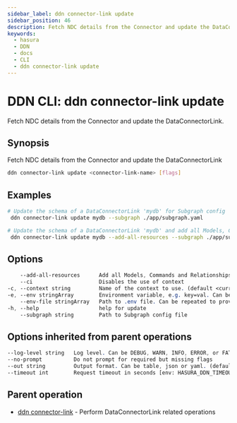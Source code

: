 ```yaml
---
sidebar_label: ddn connector-link update
sidebar_position: 46
description: Fetch NDC details from the Connector and update the DataConnectorLink using the DDN CLI
keywords:
  - hasura
  - DDN
  - docs
  - CLI
  - ddn connector-link update
---
```


# DDN CLI: ddn connector-link update

Fetch NDC details from the Connector and update the DataConnectorLink.

## Synopsis

Fetch NDC details from the Connector and update the DataConnectorLink

```bash
ddn connector-link update <connector-link-name> [flags]
```

## Examples

```bash
# Update the schema of a DataConnectorLink 'mydb' for Subgraph config 'app'
 ddn connector-link update mydb --subgraph ./app/subgraph.yaml

# Update the schema of a DataConnectorLink 'mydb' and add all Models, Commands and Relationships to the metadata for Subgraph config 'app'
 ddn connector-link update mydb --add-all-resources --subgraph ./app/subgraph.yaml
```

## Options

```sass
    --add-all-resources      Add all Models, Commands and Relationships from the updated DataConnectorLink to the local metadata
    --ci                     Disables the use of context
-c, --context string         Name of the context to use. (default <current_context>)
-e, --env stringArray        Environment variable, e.g. key=val. Can be repeated to provide multiple env vars
    --env-file stringArray   Path to .env file. Can be repeated to provide multiple env files
-h, --help                   help for update
    --subgraph string        Path to Subgraph config file
```

## Options inherited from parent operations

```sass
--log-level string   Log level. Can be DEBUG, WARN, INFO, ERROR, or FATAL. (default "INFO")
--no-prompt          Do not prompt for required but missing flags
--out string         Output format. Can be table, json or yaml. (default "table")
--timeout int        Request timeout in seconds [env: HASURA_DDN_TIMEOUT] (default 100)
```

## Parent operation

- [ddn connector-link](/cli/commands/ddn_connector-link) - Perform DataConnectorLink related operations
